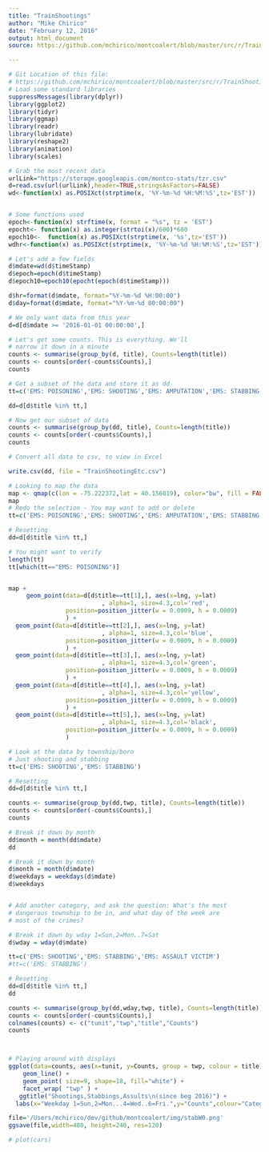 ```yaml
---
title: "TrainShootings"
author: "Mike Chirico"
date: "February 12, 2016"
output: html_document
source: https://github.com/mchirico/montcoalert/blob/master/src/r/TrainShootings.Rmd

---
```




```r
# Git Location of this file:
# https://github.com/mchirico/montcoalert/blob/master/src/r/TrainShootings.Rmd
# Load some standard libraries
suppressMessages(library(dplyr))
library(ggplot2)
library(tidyr)
library(ggmap)
library(readr)
library(lubridate)
library(reshape2)
library(animation)
library(scales)

# Grab the most recent data
urlLink="https://storage.googleapis.com/montco-stats/tzr.csv"
d=read.csv(url(urlLink),header=TRUE,stringsAsFactors=FALSE)
wd<-function(x) as.POSIXct(strptime(x, '%Y-%m-%d %H:%M:%S',tz='EST'))


# Some functions used
epoch<-function(x) strftime(x, format = "%s", tz = 'EST')
epocht<- function(x) as.integer(strtoi(x)/600)*600
epoch10<-  function(x) as.POSIXct(strptime(x, '%s',tz='EST'))
wdhr<-function(x) as.POSIXct(strptime(x, '%Y-%m-%d %H:%M:%S',tz='EST'))

# Let's add a few fields
d$mdate=wd(d$timeStamp)
d$epoch=epoch(d$timeStamp)
d$epoch10=epoch10(epocht(epoch(d$timeStamp)))

d$hr=format(d$mdate, format="%Y-%m-%d %H:00:00")
d$day=format(d$mdate, format="%Y-%m-%d 00:00:00")

# We only want data from this year
d=d[d$mdate >= '2016-01-01 00:00:00',]

# Let's get some counts. This is everything. We'll
# narrow it down in a minute
counts <- summarise(group_by(d, title), Counts=length(title))
counts <- counts[order(-counts$Counts),]
counts

# Get a subset of the data and store it as dd
tt=c('EMS: POISONING','EMS: SHOOTING','EMS: AMPUTATION','EMS: STABBING','EMS: TRAIN CRASH','Fire: TRAIN CRASH')

dd=d[d$title %in% tt,]

# Now get our subset of data
counts <- summarise(group_by(dd, title), Counts=length(title))
counts <- counts[order(-counts$Counts),]
counts

# Convert all data to csv, to view in Excel

write.csv(dd, file = "TrainShootingEtc.csv")

# Looking to map the data
map <- qmap(c(lon = -75.222372,lat = 40.156019), color="bw", fill = FALSE, add = TRUE,zoom = 11,legend = 'top')
map
# Redo the selection - You may want to add or delete
tt=c('EMS: POISONING','EMS: SHOOTING','EMS: AMPUTATION','EMS: STABBING','EMS: TRAIN CRASH')

# Resetting
dd=d[d$title %in% tt,]

# You might want to verify 
length(tt)
tt[which(tt=="EMS: POISONING")]


map +
     geom_point(data=d[d$title==tt[1],], aes(x=lng, y=lat) 
                          , alpha=1, size=4.3,col='red',
                position=position_jitter(w = 0.0009, h = 0.0009)
                ) + 
  geom_point(data=d[d$title==tt[2],], aes(x=lng, y=lat) 
                          , alpha=1, size=4.3,col='blue',
                position=position_jitter(w = 0.0009, h = 0.0009)
                ) +
  geom_point(data=d[d$title==tt[3],], aes(x=lng, y=lat) 
                          , alpha=1, size=4.3,col='green',
                position=position_jitter(w = 0.0009, h = 0.0009)
                ) +
  geom_point(data=d[d$title==tt[4],], aes(x=lng, y=lat) 
                          , alpha=1, size=4.3,col='yellow',
                position=position_jitter(w = 0.0009, h = 0.0009)
                ) +
  geom_point(data=d[d$title==tt[5],], aes(x=lng, y=lat) 
                          , alpha=1, size=4.3,col='black',
                position=position_jitter(w = 0.0009, h = 0.0009)
                )

# Look at the data by township/boro
# Just shooting and stabbing
tt=c('EMS: SHOOTING','EMS: STABBING')

# Resetting
dd=d[d$title %in% tt,]

counts <- summarise(group_by(dd,twp, title), Counts=length(title))
counts <- counts[order(-counts$Counts),]
counts

# Break it down by month
dd$month = month(dd$mdate)
dd

# Break it down by month
d$month = month(d$mdate)
d$weekdays = weekdays(d$mdate)
d$weekdays


# Add another category, and ask the question: What's the most
# dangerous township to be in, and what day of the week are
# most of the crimes?

# Break it down by wday 1=Sun,2=Mon..7=Sat
d$wday = wday(d$mdate)

tt=c('EMS: SHOOTING','EMS: STABBING','EMS: ASSAULT VICTIM')
#tt=c('EMS: STABBING')

# Resetting
dd=d[d$title %in% tt,]
dd

counts <- summarise(group_by(dd,wday,twp, title), Counts=length(title))
counts <- counts[order(-counts$Counts),]
colnames(counts) <- c("tunit","twp","title","Counts")
counts



# Playing around with displays
ggplot(data=counts, aes(x=tunit, y=Counts, group = twp, colour = title)) +
    geom_line() +
    geom_point( size=9, shape=18, fill="white") +
    facet_wrap( "twp" ) +
   ggtitle("Shootings,Stabbings,Assults\n(since beg 2016)") +
  labs(x="Weekday 1=Sun,2=Mon...4=Wed..6=Fri.",y="Counts",colour="Category") 

file='/Users/mchirico/dev/github/montcoalert/img/stabW0.png'
ggsave(file,width=480, height=240, res=120)

```



```r
# plot(cars)
```

